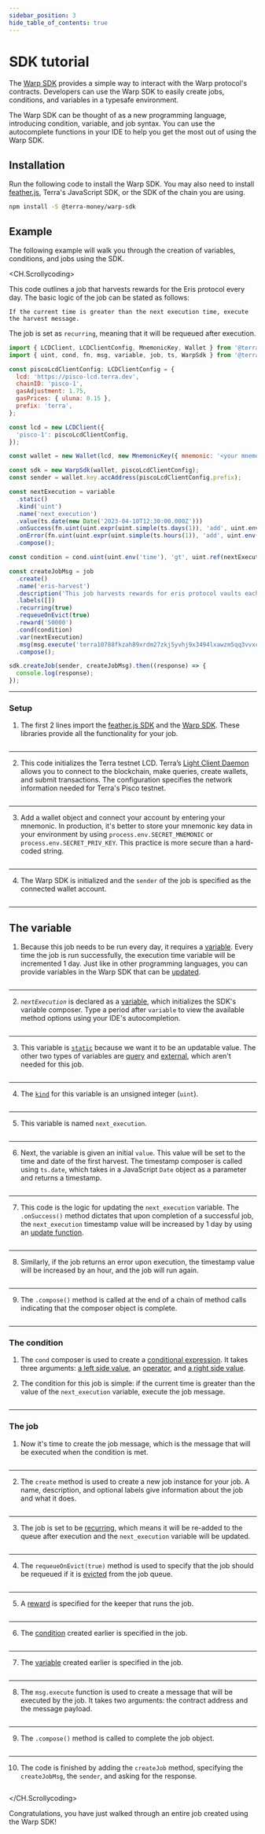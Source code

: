 ```yaml
---
sidebar_position: 3
hide_table_of_contents: true
---
```

# SDK tutorial

The [Warp SDK](https://github.com/terra-money/warp-sdk) provides a simple way to interact with the Warp protocol's contracts. Developers can use the Warp SDK to easily create jobs, conditions, and variables in a typesafe environment. 

The Warp SDK can be thought of as a new programming language, introducing condition, variable, and job syntax. You can use the autocomplete functions in your IDE to help you get the most out of using the Warp SDK. 

## Installation

Run the following code to install the Warp SDK. You may also need to install [feather.js](https://docs.terra.money/develop/feather-js/getting-started/#2-initialize-the-lcd), Terra's JavaScript SDK, or the SDK of the chain you are using. 

```sh
npm install -S @terra-money/warp-sdk
```

## Example

The following example will walk you through the creation of variables, conditions, and jobs using the SDK. 

<CH.Scrollycoding>

This code outlines a job that harvests rewards for the Eris protocol every day. The basic logic of the job can be stated as follows:

`If the current time is greater than the next execution time, execute the harvest message.`

The job is set as `recurring`, meaning that it will be requeued after execution. 

```js Example.ts
import { LCDClient, LCDClientConfig, MnemonicKey, Wallet } from '@terra-money/feather.js';
import { uint, cond, fn, msg, variable, job, ts, WarpSdk } from '@terra-money/warp-sdk';

const piscoLcdClientConfig: LCDClientConfig = {
  lcd: 'https://pisco-lcd.terra.dev',
  chainID: 'pisco-1',
  gasAdjustment: 1.75,
  gasPrices: { uluna: 0.15 },
  prefix: 'terra',
};

const lcd = new LCDClient({
  'pisco-1': piscoLcdClientConfig,
});

const wallet = new Wallet(lcd, new MnemonicKey({ mnemonic: '<your mnemonic here>' }));

const sdk = new WarpSdk(wallet, piscoLcdClientConfig);
const sender = wallet.key.accAddress(piscoLcdClientConfig.prefix);

const nextExecution = variable
  .static()
  .kind('uint')
  .name('next_execution')
  .value(ts.date(new Date('2023-04-10T12:30:00.000Z')))
  .onSuccess(fn.uint(uint.expr(uint.simple(ts.days(1)), 'add', uint.env('time'))))
  .onError(fn.uint(uint.expr(uint.simple(ts.hours(1)), 'add', uint.env('time'))))
  .compose();

const condition = cond.uint(uint.env('time'), 'gt', uint.ref(nextExecution));

const createJobMsg = job
  .create()
  .name('eris-harvest')
  .description('This job harvests rewards for eris protocol vaults each day.')
  .labels([])
  .recurring(true)
  .requeueOnEvict(true)
  .reward('50000')
  .cond(condition)
  .var(nextExecution)
  .msg(msg.execute('terra10788fkzah89xrdm27zkj5yvhj9x3494lxawzm5qq3vvxcqz2yzaqyd3enk', { harvest: {} }))
  .compose();

sdk.createJob(sender, createJobMsg).then((response) => {
  console.log(response);
});

```

---

### Setup

1. The first 2 lines import the [feather.js SDK](https://github.com/terra-money/feather.js) and the [Warp SDK](https://github.com/terra-money/warp-sdk). These libraries provide all the functionality for your job. 

```js Example.ts focus=1:2

```

---

2. This code initializes the Terra testnet LCD. Terra’s [Light Client Daemon](https://docs.terra.money/develop/feather-js/getting-started#2-initialize-the-lcd) allows you to connect to the blockchain, make queries, create wallets, and submit transactions. The configuration specifies the network information needed for Terra's Pisco testnet. 

```js Example.ts focus=4:14

```

---

3. Add a wallet object and connect your account by entering your mnemonic. In production, it's better to store your mnemonic key data in your environment by using `process.env.SECRET_MNEMONIC` or `process.env.SECRET_PRIV_KEY`. This practice is more secure than a hard-coded string.

```js Example.ts focus=16

```

---

4. The Warp SDK is initialized and the `sender` of the job is specified as the connected wallet account. 

```js Example.ts focus=18:19

```

---

## The variable

1. Because this job needs to be run every day, it requires a [variable](../how/variables.mdx). Every time the job is run successfully, the execution time variable will be incremented 1 day. Just like in other programming languages, you can provide variables in the Warp SDK that can be [updated](../how/variables.mdx#update-functions-and-loops). 


```js Example.ts focus=21:28

```

---

2. _`nextExecution`_ is declared as a [variable](../how/variables.mdx), which initializes the SDK's variable composer. Type a period after `variable` to view the available method options using your IDE's autocompletion. 


```js Example.ts focus=21:28 mark=21

```

---

3. This variable is [`static`](../how/variables.mdx#static-variables) because we want it to be an updatable value. The other two types of variables are [query](../how/variables.mdx#query-variables) and [external](../how/variables.mdx#external-variables), which aren't needed for this job. 

```js Example.ts focus=21:28 mark=22

```

---

4. The [`kind`](../how/variables.mdx#variablekind) for this variable is an unsigned integer (`uint`). 

```js Example.ts focus=21:28 mark=23

```
---

5. This variable is named `next_execution`. 

```js Example.ts focus=21:28 mark=24

```
---

6. Next, the variable is given an initial `value`. This value will be set to the time and date of the first harvest. The timestamp composer is called using `ts.date`, which takes in a JavaScript `Date` object as a parameter and returns a timestamp.

```js Example.ts focus=21:28 mark=25

```
---

7. This code is the logic for updating the `next_execution`  variable. The `.onSuccess()` method dictates that upon completion of a successful job, the `next_execution` timestamp value will be increased by 1 day by using an [update function](../how/variables.mdx#update-functions-and-loops). 

```js Example.ts focus=21:28 mark=26

```

---

8. Similarly, if the job returns an error upon execution, the timestamp value will be increased by an hour, and the job will run again.  

```js Example.ts focus=21:28 mark=27

```

---

9. The `.compose()` method is called at the end of a chain of method calls indicating that the composer object is complete.

```js Example.ts focus=21:28 mark=28

```

---

### The condition 

1. The `cond` composer is used to create a [conditional expression](../how/condition.mdx). It takes three arguments: [a left side value](focus://30[37:44]), an [operator](focus://30[46:51]), and [a right side value](focus://30[61:75]). 

2. The condition for this job is simple: if the current time is greater than the value of the `next_execution` variable, execute the job message. 


```js Example.ts focus=30

```

---

### The job 

1. Now it's time to create the job message, which is the message that will be executed when the condition is met. 


```js Example.ts focus=32:43

```

---

2. The `create` method is used to create a new job instance for your job. A name, description, and optional labels give information about the job and what it does. 

```js Example.ts focus=32:43 mark=33:36

```

---

3. The job is set to be [recurring](../how/variables.mdx#update-functions-and-loops), which means it will be re-added to the queue after execution and the `next_execution` variable will be updated. 

```js Example.ts focus=32:43 mark=37

```
---

4. The `requeueOnEvict(true)` method is used to specify that the job should be requeued if it is
[evicted](../how/state.mdx) from the job queue.

```js Example.ts focus=32:43 mark=38

```
---

5. A [reward](../how/overview.mdx#rewards) is specified for the keeper that runs the job. 

```js Example.ts focus=32:43 mark=39

```

---

6. The [condition](#the-condition) created earlier is specified in the job. 

```js Example.ts focus=32:43 mark=40

```

---

7. The [variable](#the-variable) created earlier is specified in the job. 

```js Example.ts focus=32:43 mark=41

```

---

8. The `msg.execute` function is used to create a message that will be executed by the job. It takes
two arguments: the contract address and the message payload.

```js Example.ts focus=32:43 mark=42

```

---

9. The `.compose()` method is called to complete the job object. 

```js Example.ts focus=32:43 mark=43

```
---

10. The code is finished by adding the `createJob` method, specifying the `createJobMsg`, the `sender`, and asking for the response. 

```js Example.ts focus=45:46

```


</CH.Scrollycoding>

Congratulations, you have just walked through an entire job created using the Warp SDK!